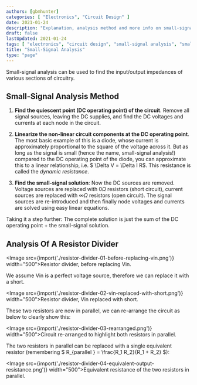 ```yaml
---
authors: [gbmhunter]
categories: [ "Electronics", "Circuit Design" ]
date: 2021-01-24
description: "Explanation, analysis method and more info on small-signal analysis of circuit designs."
draft: false
lastUpdated: 2021-01-24
tags: [ "electronics", "circuit design", "small-signal analysis", "small-signal", "analysis", "dynamic resistance", "resistance", "quiescent" ]
title: "Small-Signal Analysis"
type: "page"
---
```



<WarningIsNotes />

Small-signal analysis can be used to find the input/output impedances of various sections of circuitry.

## Small-Signal Analysis Method

1. **Find the quiescent point (DC operating point) of the circuit**. Remove all signal sources, leaving the DC supplies, and find the DC voltages and currents at each node in the circuit.

1. **Linearize the non-linear circuit components at the DC operating point**. The most basic example of this is a diode, whose current is approximately proportional to the square of the voltage across it. But as long as the signal is small (hence the name, small-signal analysis!) compared to the DC operating point of the diode, you can approximate this to a linear relationship, i.e. $ \Delta V = \Delta I R$. This resistance is called the _dynamic resistance_.

1. **Find the small-signal solution**: Now the DC sources are removed. Voltage sources are replaced with $0\Omega$ resistors (short circuit), current sources are replaced with $\infty \Omega$ resistors (open circuit). The signal sources are re-introduced and then finally node voltages and currents are solved using easy linear equations.

Taking it a step further: The complete solution is just the sum of the DC operating point + the small-signal solution.

## Analysis Of A Resistor Divider

<Image src={import('./resistor-divider-01-before-replacing-vin.png')} width="500">Resistor divider, before replacing Vin.</Image>

We assume Vin is a perfect voltage source, therefore we can replace it with a short.

<Image src={import('./resistor-divider-02-vin-replaced-with-short.png')} width="500">Resistor divider, Vin replaced with short.</Image>

These two resistors are now in parallel, we can re-arrange the circuit as below to clearly show this:

<Image src={import('./resistor-divider-03-rearranged.png')} width="500">Circuit re-arranged to highlight both resistors in parallel.</Image>

The two resistors in parallel can be replaced with a single equivalent resistor (remembering $ R_{parallel
} = \frac{R_1 R_2}{R_1 + R_2} $):

<Image src={import('./resistor-divider-04-equivalent-output-resistance.png')} width="500">Equivalent resistance of the two resistors in parallel.</Image>
